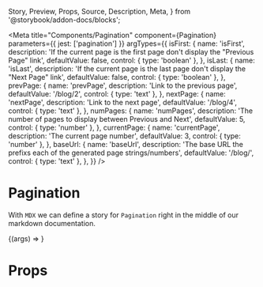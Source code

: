   Story,
  Preview,
  Props,
  Source,
  Description,
  Meta,
} from '@storybook/addon-docs/blocks';

<Meta
  title="Components/Pagination"
  component={Pagination}
  parameters={{ jest: ['pagination'] }}
  argTypes={{
    isFirst: {
      name: 'isFirst',
      description:
        'If the current page is the first page don\'t display the "Previous Page" link',
      defaultValue: false,
      control: { type: 'boolean' },
    },
    isLast: {
      name: 'isLast',
      description:
        'If the current page is the last page don\'t display the "Next Page" link',
      defaultValue: false,
      control: { type: 'boolean' },
    },
    prevPage: {
      name: 'prevPage',
      description: 'Link to the previous page',
      defaultValue: '/blog/2',
      control: { type: 'text' },
    },
    nextPage: {
      name: 'nextPage',
      description: 'Link to the next page',
      defaultValue: '/blog/4',
      control: { type: 'text' },
    },
    numPages: {
      name: 'numPages',
      description: 'The number of pages to display between Previous and Next',
      defaultValue: 5,
      control: { type: 'number' },
    },
    currentPage: {
      name: 'currentPage',
      description: 'The current page number',
      defaultValue: 3,
      control: { type: 'number' },
    },
    baseUrl: {
      name: 'baseUrl',
      description:
        'The base URL the prefixs each of the generated page strings/numbers',
      defaultValue: '/blog/',
      control: { type: 'text' },
    },
  }}
/>

# Pagination

With `MDX` we can define a story for `Pagination` right in the middle of our
markdown documentation.

<Preview>
  <Story
    name="default"
    args={{
      isFirst: false,
      isLast: false,
      prevPage: 'previous',
      nextPage: 'next',
      numPages: 5,
      currentPage: 3,
      baseUrl: '/',
    }}
  >
    {(args) => <Pagination {...args} />}
  </Story>
</Preview>

# Props

<Props story="default" />
